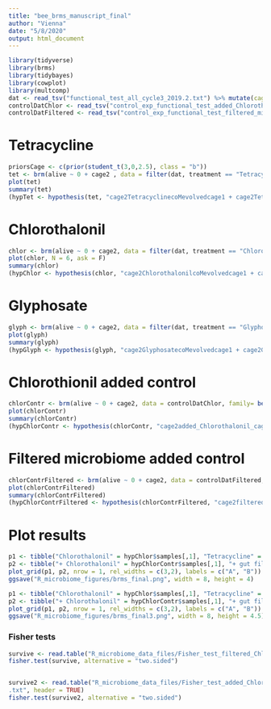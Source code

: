 ```yaml
---
title: "bee_brms_manuscript_final"
author: "Vienna"
date: "5/8/2020"
output: html_document
---
```

```r
library(tidyverse)
library(brms)
library(tidybayes)
library(cowplot)
library(multcomp)
dat <- read_tsv("functional_test_all_cycle3_2019.2.txt") %>% mutate(cage2 = paste(treatment, group, cage), group = factor(group, levels = c("control", "co-evolved")))
controlDatChlor <- read_tsv("control_exp_functional_test_added_Chlorothalonil_2020.txt") %>% mutate(group = factor(group, levels = c("control", "added_Chlorothalonil")))
controlDatFiltered <- read_tsv("control_exp_functional_test_filtered_microbiome_2020.txt") %>% mutate(group = factor(group, levels = c("filtered_control", "filtered_Chlorothalonil", "microbiome_free")))
```

# Tetracycline

```r
priorsCage <- c(prior(student_t(3,0,2.5), class = "b"))
tet <- brm(alive ~ 0 + cage2 , data = filter(dat, treatment == "Tetracycline"), family= bernoulli(), control = list(adapt_delta = .99, max_treedepth = 10), iter = 5000, cores = 4, prior = priorsCage)
plot(tet)
summary(tet)
(hypTet <- hypothesis(tet, "cage2TetracyclinecoMevolvedcage1 + cage2TetracyclinecoMevolvedcage2 + cage2TetracyclinecoMevolvedcage3 = cage2Tetracyclinecontrolcage1 +cage2Tetracyclinecontrolcage2 + cage2Tetracyclinecontrolcage3"))
```

# Chlorothalonil

```r
chlor <- brm(alive ~ 0 + cage2, data = filter(dat, treatment == "Chlorothalonil"), family= bernoulli(), control = list(adapt_delta = .99), iter = 5000, cores = 4, prior = priorsCage)
plot(chlor, N = 6, ask = F)
summary(chlor)
(hypChlor <- hypothesis(chlor, "cage2ChlorothalonilcoMevolvedcage1 + cage2ChlorothalonilcoMevolvedcage2 + cage2ChlorothalonilcoMevolvedcage3 = cage2Chlorothalonilcontrolcage1 +cage2Chlorothalonilcontrolcage2 + cage2Chlorothalonilcontrolcage3"))
```

# Glyphosate

```r
glyph <- brm(alive ~ 0 + cage2, data = filter(dat, treatment == "Glyphosate"), family= bernoulli(), control = list(adapt_delta = .99), iter = 5000, cores = 4, prior = priorsCage)
plot(glyph)
summary(glyph)
(hypGlyph <- hypothesis(glyph, "cage2GlyphosatecoMevolvedcage1 + cage2GlyphosatecoMevolvedcage2 + cage2GlyphosatecoMevolvedcage3 = cage2Glyphosatecontrolcage1 + cage2Glyphosatecontrolcage2 + cage2Glyphosatecontrolcage3"))
```


# Chlorothionil added control

```r
chlorContr <- brm(alive ~ 0 + cage2, data = controlDatChlor, family= bernoulli(), control = list(adapt_delta = .9999), iter = 5000, cores = 4, prior = priorsCage)
plot(chlorContr)
summary(chlorContr)
(hypChlorContr <- hypothesis(chlorContr, "cage2added_Chlorothalonil_cage1 + cage2added_Chlorothalonil_cage2 + cage2added_Chlorothalonil_cage3 = cage2control_cage1 +cage2control_cage2 + cage2control_cage2"))
```

# Filtered microbiome added control

```r
chlorContrFiltered <- brm(alive ~ 0 + cage2, data = controlDatFiltered, family= bernoulli(), control = list(adapt_delta = .99), iter = 5000, cores = 4, prior = priorsCage)
plot(chlorContrFiltered)
summary(chlorContrFiltered)
(hypChlorContrFiltered <- hypothesis(chlorContrFiltered, "cage2filtered_Chlorothalonil_cage1 + cage2filtered_Chlorothalonil_cage2 + cage2filtered_Chlorothalonil_cage3 + cage2filtered_Chlorothalonil_cage4  = cage2filtered_control_cage1 + cage2filtered_control_cage2 + cage2filtered_control_cage3 + cage2filtered_control_cage4"))
```

# Plot results

```r
p1 <- tibble("Chlorothalonil" = hypChlor$samples[,1], "Tetracycline" = hypTet$samples[,1], "Glyphosate" = hypGlyph$samples[,1]) %>% gather(key = "contrast", value = "b") %>% group_by(contrast) %>%  ggplot(aes(x = contrast, y=b)) + stat_halfeye(point_interval = mode_hdi, .width = c(.66, .95)) + geom_hline(yintercept = 0, color = "darkred",size=1) + theme_minimal() + theme(axis.title.x = element_blank(), plot.margin = unit(c(.5,.5,.5,.5), "cm"), axis.text.x = element_text(angle=45, hjust=1, size=13))+ theme(axis.text.y = element_text(size=13))+coord_trans(limy=c(-20,15)) +  ggtitle("Past chemical exposure") + ylab(expression("\t\tBayes factor difference between\nsurvial in treatment and control groups"))
p2 <- tibble("+ Chlorothalonil" = hypChlorContr$samples[,1], "+ gut filtrate" = hypChlorContrFiltered$samples[,1]) %>% gather(key = "contrast", value = "b") %>% group_by(contrast) %>%  ggplot(aes(x = contrast, y=b)) + stat_halfeye(point_interval = mode_hdi, .width = c(.66, .95)) + geom_hline(yintercept = 0, color = "darkred", size=1)  + theme_minimal() +theme(axis.title = element_blank(),axis.text.y = element_text(size=13),axis.text.x = element_text(angle=50, hjust=1,size=13), plot.margin = unit(c(.5,.5,.5,.5), "cm")) + coord_trans(limy=c(-20,15)) + ggtitle("Chemical addition")
plot_grid(p1, p2, nrow = 1, rel_widths = c(3,2), labels = c("A", "B"))
ggsave("R_microbiome_figures/brms_final.png", width = 8, height = 4)
```

```r
p1 <- tibble("Chlorothalonil" = hypChlor$samples[,1], "Tetracycline" = hypTet$samples[,1], "Glyphosate" = hypGlyph$samples[,1]) %>% gather(key = "contrast", value = "b") %>% group_by(contrast) %>%  ggplot(aes(x = contrast, y=b)) + stat_halfeye(point_interval = mode_hdi, .width = c(.66, .95)) + geom_hline(yintercept = 0, color = "darkred",size=1) + theme_minimal() + theme(axis.title = element_blank(), plot.margin = unit(c(.5,.5,.5,.5), "cm"), axis.text.x = element_text(angle=45, hjust=1, size=13))+ theme(axis.text.y = element_text(size=13))+coord_trans(limy=c(-23,21)) +  ggtitle("Past chemical exposure") + ylab(expression("\t\tBayes factor difference between\nsurvial in treatment and control groups"))
p2 <- tibble("+ Chlorothalonil" = hypChlorContr$samples[,1], "+ gut filtrate" = hypChlorContrFiltered$samples[,1]) %>% gather(key = "contrast", value = "b") %>% group_by(contrast) %>%  ggplot(aes(x = contrast, y=b)) + stat_halfeye(point_interval = mode_hdi, .width = c(.66, .95)) + geom_hline(yintercept = 0, color = "darkred", size=1)  + theme_minimal() +theme(axis.title = element_blank(),axis.text.y = element_text(size=13),axis.text.x = element_text(angle=50, hjust=1,size=13), plot.margin = unit(c(.5,.5,.5,.5), "cm")) + coord_trans(limy=c(-23,21)) + ggtitle("Chemical addition")
plot_grid(p1, p2, nrow = 1, rel_widths = c(3,2), labels = c("A", "B"))
ggsave("R_microbiome_figures/brms_final3.png", width = 8, height = 4.5)
```

### Fisher tests
```r
survive <- read.table("R_microbiome_data_files/Fisher_test_filtered_Chloro_control_exp.txt", header = TRUE)
fisher.test(survive, alternative = "two.sided")


survive2 <- read.table("R_microbiome_data_files/Fisher_test_added_Chloro_control_exp
.txt", header = TRUE)
fisher.test(survive2, alternative = "two.sided")
``` 
